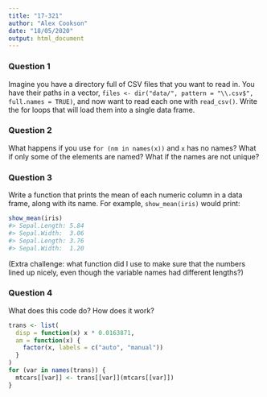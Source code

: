 ```yaml
---
title: "17-321"
author: "Alex Cookson"
date: "18/05/2020"
output: html_document
---
```


### Question 1

Imagine you have a directory full of CSV files that you want to read in. You have their paths in a vector, `files <- dir("data/", pattern = "\\.csv$", full.names = TRUE)`, and now want to read each one with `read_csv()`. Write the for loops that will load them into a single data frame.


### Question 2

What happens if you use `for (nm in names(x))` and `x` has no names? What if only some of the elements are named? What if the names are not unique?


### Question 3

Write a function that prints the mean of each numeric column in a data frame, along with its name. For example, `show_mean(iris)` would print:

```r
show_mean(iris)
#> Sepal.Length: 5.84
#> Sepal.Width:  3.06
#> Sepal.Length: 3.76
#> Sepal.Width:  1.20
```

(Extra challenge: what function did I use to make sure that the numbers lined up nicely, even though the variable names had different lengths?)


### Question 4

What does this code do? How does it work?

```r
trans <- list(
  disp = function(x) x * 0.0163871,
  am = function(x) {
    factor(x, labels = c("auto", "manual"))
  }
)
for (var in names(trans)) {
  mtcars[[var]] <- trans[[var]](mtcars[[var]])
}
```
